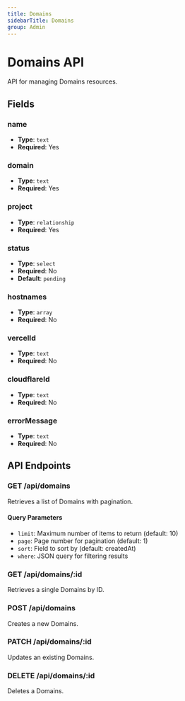 ```yaml
---
title: Domains
sidebarTitle: Domains
group: Admin
---
```


# Domains API

API for managing Domains resources.

## Fields

### name

- **Type**: `text`
- **Required**: Yes




### domain

- **Type**: `text`
- **Required**: Yes




### project

- **Type**: `relationship`
- **Required**: Yes




### status

- **Type**: `select`
- **Required**: No
- **Default**: `pending`



### hostnames

- **Type**: `array`
- **Required**: No




### vercelId

- **Type**: `text`
- **Required**: No




### cloudflareId

- **Type**: `text`
- **Required**: No




### errorMessage

- **Type**: `text`
- **Required**: No





## API Endpoints

### GET /api/domains
Retrieves a list of Domains with pagination.

#### Query Parameters
- `limit`: Maximum number of items to return (default: 10)
- `page`: Page number for pagination (default: 1)
- `sort`: Field to sort by (default: createdAt)
- `where`: JSON query for filtering results

### GET /api/domains/:id
Retrieves a single Domains by ID.

### POST /api/domains
Creates a new Domains.

### PATCH /api/domains/:id
Updates an existing Domains.

### DELETE /api/domains/:id
Deletes a Domains.

